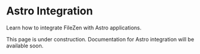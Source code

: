 # Astro Integration

Learn how to integrate FileZen with Astro applications.

This page is under construction. Documentation for Astro integration will be available soon. 